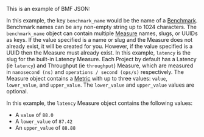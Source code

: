 
This is an example of BMF JSON:

<BmfExample />

In this example, the key `benchmark_name` would be the name of a [Benchmark][benchmark].
Benchmark names can be any non-empty string up to 1024 characters.
The `benchmark_name` object can contain multiple [Measure][measure] names, slugs, or UUIDs as keys.
If the value specified is a name or slug and the Measure does not already exist, it will be created for you.
However, if the value specified is a UUID then the Measure must already exist.
In this example, `latency` is the slug for the built-in Latency Measure.
Each Project by default has a Latency (ie `latency`) and Throughput (ie `throughput`) Measure,
which are measured in `nanosecond (ns)` and `operations / second (ops/s)` respectively.
The Measure object contains a [Metric][metric] with up to three values:
`value`, `lower_value`, and `upper_value`.
The `lower_value` and `upper_value` values are optional.

In this example, the `latency` Measure object contains the following values:

- A `value` of `88.0`
- A `lower_value` of `87.42`
- An `upper_value` of `88.88`

[benchmark]: /docs/explanation/benchmarking/#benchmark
[measure]: /docs/explanation/benchmarking/#measure
[metric]: /docs/explanation/benchmarking/#metrics